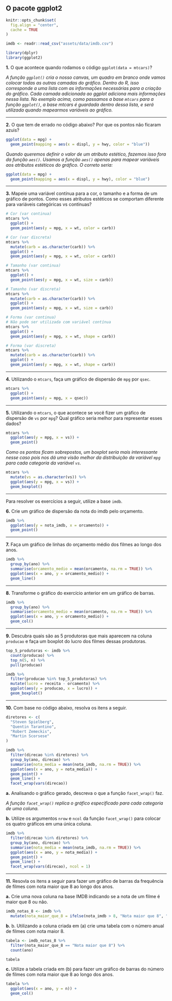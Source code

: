 ## O pacote ggplot2

```r
knitr::opts_chunk$set(
  fig.align = "center",
  cache = TRUE
)

imdb <- readr::read_csv("assets/data/imdb.csv")
```

```r
library(dplyr)
library(ggplot2)
```

**1.** O que acontece quando rodamos o código `ggplot(data = mtcars)`?

*A função `ggplot()` cria o nosso canvas, um quadro em branco onde vamos colocar todas as outras camadas do gráfico. Dentro do R, isso corresponde a uma lista com as informações necessárias para a criação do gráfico. Cada camada adicionada ao ggplot adiciona mais informações nessa lista. No exemplo acima, como passamos a base `mtcars` para a função `ggplot()`, a base mtcars é guardada dentro dessa lista, e será utilizada quando mapearmos variáveis ao gráfico.*

---

**2.** O que tem de errado no código abaixo? Por que os pontos não ficaram azuis?

```r
ggplot(data = mpg) + 
  geom_point(mapping = aes(x = displ, y = hwy, color = "blue"))
```

*Quando queremos definir o valor de um atributo estético, fazemos isso fora da função `aes()`. Usamos a função `aes()` apenas para mapear variáveis aos atributos estéticos do gráfico. O correto seria:*

```r
ggplot(data = mpg) + 
  geom_point(mapping = aes(x = displ, y = hwy), color = "blue")
```

---

**3.** Mapeie uma variável contínua para a cor, o tamanho e a forma de um gráfico de pontos. Como esses atributos estéticos se comportam diferente para variáveis categóricas vs contínuas?

```r
# Cor (var continua)
mtcars %>% 
  ggplot() +
  geom_point(aes(y = mpg, x = wt, color = carb))

# Cor (var discreta)
mtcars %>% 
  mutate(carb = as.character(carb)) %>% 
  ggplot() +
  geom_point(aes(y = mpg, x = wt, color = carb))
```


```r
# Tamanho (var continua)
mtcars %>% 
  ggplot() +
  geom_point(aes(y = mpg, x = wt, size = carb))

# Tamanho (var discreta)
mtcars %>% 
  mutate(carb = as.character(carb)) %>% 
  ggplot() +
  geom_point(aes(y = mpg, x = wt, size = carb))
```


```r
# Forma (var continua)
# Não pode ser utilizada com variável contínua
mtcars %>% 
  ggplot() +
  geom_point(aes(y = mpg, x = wt, shape = carb))
```


```r
# Forma (var discreta)
mtcars %>% 
  mutate(carb = as.character(carb)) %>%
  ggplot() +
  geom_point(aes(y = mpg, x = wt, shape = carb))
```


---

**4.** Utilizando o `mtcars`, faça um gráfico de dispersão de `mpg` por `qsec`.

```r
mtcars %>% 
  ggplot() +
  geom_point(aes(y = mpg, x = qsec))
```


---

**5.** Utilizando o `mtcars`, o que acontece se você fizer um gráfico de dispersão de `vs` por `mpg`? Qual gráfico seria melhor para representar esses dados?

```r
mtcars %>% 
  ggplot(aes(y = mpg, x = vs)) +
  geom_point()
```

*Como os pontos ficam sobrepostos, um boxplot seria mais interessante nesse caso pois nos dá uma visão melhor da distribuição da variável `mpg` para cada categoria da variável `vs`.*

```r
mtcars %>% 
  mutate(vs = as.character(vs)) %>% 
  ggplot(aes(y = mpg, x = vs)) +
  geom_boxplot()
```

---

Para resolver os exercícios a seguir, utilize a base `imdb`.

**6.** Crie um gráfico de dispersão da nota do imdb pelo orçamento.

```r
imdb %>% 
  ggplot(aes(y = nota_imdb, x = orcamento)) +
  geom_point()
```


---

**7.** Faça um gráfico de linhas do orçamento médio dos filmes ao longo dos anos.

```r
imdb %>% 
  group_by(ano) %>% 
  summarise(orcamento_medio = mean(orcamento, na.rm = TRUE)) %>% 
  ggplot(aes(x = ano, y = orcamento_medio)) +
  geom_line()
```

---

**8.** Transforme o gráfico do exercício anterior em um gráfico de barras.

```r
imdb %>% 
  group_by(ano) %>% 
  summarise(orcamento_medio = mean(orcamento, na.rm = TRUE)) %>% 
  ggplot(aes(x = ano, y = orcamento_medio)) +
  geom_col()
```


---

**9.** Descubra quais são as 5 produtoras que mais aparecem na coluna `producao` e faça um boxplot do lucro dos filmes dessas produtoras.

```r
top_5_produtoras <- imdb %>% 
  count(producao) %>% 
  top_n(5, n) %>% 
  pull(producao)

imdb %>% 
  filter(producao %in% top_5_produtoras) %>% 
  mutate(lucro = receita - orcamento) %>% 
  ggplot(aes(y = producao, x = lucro)) +
  geom_boxplot()
```


---

**10.** Com base no código abaixo, resolva os itens a seguir.

```r
diretores <- c(
  "Steven Spielberg", 
  "Quentin Tarantino", 
  "Robert Zemeckis",
  "Martin Scorsese"
)

imdb %>% 
  filter(direcao %in% diretores) %>% 
  group_by(ano, direcao) %>% 
  summarise(nota_media = mean(nota_imdb, na.rm = TRUE)) %>% 
  ggplot(aes(x = ano, y = nota_media)) +
  geom_point() +
  geom_line() +
  facet_wrap(vars(direcao))
```

**a.** Analisando o gráfico gerado, descreva o que a função `facet_wrap()` faz.

*A função `facet_wrap()` replica o gráfico especificado para cada categoria de uma coluna.*

**b.** Utilize os argumentos `nrow` e `ncol` da função `facet_wrap()` para colocar os quatro gráficos em uma única coluna.

```r
imdb %>% 
  filter(direcao %in% diretores) %>% 
  group_by(ano, direcao) %>% 
  summarise(nota_media = mean(nota_imdb, na.rm = TRUE)) %>% 
  ggplot(aes(x = ano, y = nota_media)) +
  geom_point() +
  geom_line() +
  facet_wrap(vars(direcao), ncol = 1)
```

---

**11.** Resovla os itens a seguir para fazer um gráfico de barras da frequência de filmes com nota maior que 8 ao longo dos anos.

**a.** Crie uma nova coluna na base IMDB indicando se a nota de um filme é maior que 8 ou não.

```r
imdb_notas_8 <- imdb %>%
  mutate(nota_maior_que_8 = ifelse(nota_imdb > 8, "Nota maior que 8", "Nota menor que 8"))
```


**b.** b. Utilizando a coluna criada em (a) crie uma tabela com o número anual de filmes com nota maior 8.

```r
tabela <- imdb_notas_8 %>%
  filter(nota_maior_que_8 == "Nota maior que 8") %>%
  count(ano)

tabela
```


**c.** Utilize a tabela criada em (b) para fazer um gráfico de barras do número de filmes com nota maior que 8 ao longo dos anos.

```r
tabela %>%
  ggplot(aes(x = ano, y = n)) +
  geom_col()
```

